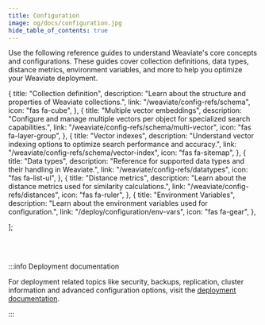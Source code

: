```yaml
---
title: Configuration
image: og/docs/configuration.jpg
hide_table_of_contents: true
---
```


Use the following reference guides to understand Weaviate's core concepts and configurations. These guides cover collection definitions, data types, distance metrics, environment variables, and more to help you optimize your Weaviate deployment.


  {
    title: "Collection definition",
    description:
      "Learn about the structure and properties of Weaviate collections.",
    link: "/weaviate/config-refs/schema",
    icon: "fas fa-cube",
  },
  {
    title: "Multiple vector embeddings",
    description:
      "Configure and manage multiple vectors per object for specialized search capabilities.",
    link: "/weaviate/config-refs/schema/multi-vector",
    icon: "fas fa-layer-group",
  },
  {
    title: "Vector indexes",
    description:
      "Understand vector indexing options to optimize search performance and accuracy.",
    link: "/weaviate/config-refs/schema/vector-index",
    icon: "fas fa-sitemap",
  },
  {
    title: "Data types",
    description:
      "Reference for supported data types and their handling in Weaviate.",
    link: "/weaviate/config-refs/datatypes",
    icon: "fas fa-list-ul",
  },
  {
    title: "Distance metrics",
    description:
      "Learn about the distance metrics used for similarity calculations.",
    link: "/weaviate/config-refs/distances",
    icon: "fas fa-ruler",
  },
  {
    title: "Environment Variables",
    description:
      "Learn about the environment variables used for configuration.",
    link: "/deploy/configuration/env-vars",
    icon: "fas fa-gear",
  },

];

<br />
<CardsSection items={mainReferencesData} />
<br />

:::info Deployment documentation

For deployment related topics like security, backups, replication, cluster information and advanced configuration options, visit the [deployment documentation](/docs/deploy/configuration/index.mdx).

:::
